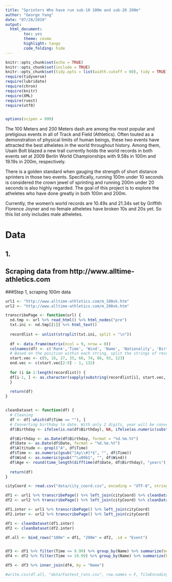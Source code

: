 ```yaml
---
title: "Sprinters Who have run sub-10 100m and sub-20 200m"
author: "George Yang"
date: "07/28/2019"
output: 
  html_document:
        toc: yes
        theme: cosmo
        highlight: tango
        code_folding: hide
---
```


```r
knitr::opts_chunk$set(echo = TRUE)
knitr::opts_chunk$set(include = TRUE)
knitr::opts_chunk$set(tidy.opts = list(width.cutoff = 60), tidy = TRUE)
require(tidyverse)
require(lubridate)
require(chron)
require(knitr)
require(XML)
require(rvest)
require(utf8)


options(scipen = 999)
```


The 100 Meters and 200 Meters dash are among the most popular and pretigious events in all of Track and Field (Athletics). Often touted as a demonstration of physical limits of human beings, these two events have attracted the best atheletes in the world throughout history. Among them, Usain Bolt blazed a new trail currently holds the world records in both events set at 2009 Berlin World Championships with 9.58s in 100m and 19.19s in 200m, respectively. 

There is a golden standard when gauging the strength of short distance sprinters in those two events. Specifically, running 100m under 10 seconds is considered the crown jewel of sprinting and running 200m under 20 seconds is also highly regarded. The goal of this project is to explore the atheletes who have done greatly in both 100m and 200m. 

Currently, the women's world records are 10.49s and 21.34s set by Griffith Florence Joyner and no female atheletes have broken 10s and 20s yet. So this list only includes male atheletes.  

# Data 
## 1. 
## Scraping data from http://www.alltime-athletics.com
###Step 1, scraping 100m data

```r
url1 <- "http://www.alltime-athletics.com/m_100ok.htm"
url2 <- "http://www.alltime-athletics.com/m_200ok.htm"

transcribePage <- function(url) {
  nd.tmp <- url %>% read_html() %>% html_nodes("pre") 
  txt.ini <- nd.tmp[[1]] %>% html_text()
  
  recordlist <- unlist(strsplit(txt.ini, split = "\n"))
  
  df <- data.frame(matrix(ncol = 9, nrow = 0))
  colnames(df) <- c('Rank','Time', 'Wind', 'Name', 'Nationality', 'Birthday', "Result", "City", "Date")
  # Based on the position within each string, split the strings of records into columns with the following indicator vectors
  start.vec <- c(9, 16, 27, 35, 66, 74, 86, 93, 123)
  end.vec <- c(start.vec[2:9] - 1, 132)
  
  for (i in 2:length(recordlist)) {
  df[i-1, ] <- as.character(sapply(substring(recordlist[i], start.vec, end.vec), trimws))
  }
  
  return(df)
}


cleanDataset <- function(df) {
  # Cleaning
  df <- df[-which(df$Time == ""), ]
  # Converting birthday to date. With only 2 digits, year will be converted to 20th (68 - 99) or 21st (00 - 67) century. To make sure everything converts properly, I will append the additional digits first
  df$Birthday <- ifelse(is.na(df$Birthday), NA, ifelse(as.numeric(substr(df$Birthday, 7, 8)) >= 20, gsub("\\.(..$)", "\\.19\\1", df$Birthday), gsub("\\.(..$)", "\\.20\\1", df$Birthday)))

  df$Birthday <- as.Date(df$Birthday, format = "%d.%m.%Y")
  df$Date <- as.Date(df$Date, format = "%d.%m.%Y")
  df$Altitude <- grepl("A", df$Time)
  df$Time <- as.numeric(gsub("[Ay\\#]*$", "", df$Time))
  df$Wind <- as.numeric(gsub("^\u00b1", "", df$Wind))
  df$Age <- round(time_length(difftime(df$Date, df$Birthday), "years"), 2)
  
  return(df)
}
```



```r
cityCoord <- read.csv("data/city_coord.csv", encoding = "UTF-8", stringsAsFactors = F)
```


```r
df1 <- url1 %>% transcribePage() %>% left_join(cityCoord) %>% cleanDataset()
df2 <- url2 %>% transcribePage() %>% left_join(cityCoord) %>% cleanDataset()
```


```r
df1.inter <- url1 %>% transcribePage() %>% left_join(cityCoord)
df2.inter <- url2 %>% transcribePage() %>% left_join(cityCoord)

df1 <- cleanDataset(df1.inter)
df2 <- cleanDataset(df2.inter)

df.all <- bind_rows("100m" = df1, "200m" = df2, .id = "Event")


df3 <- df1 %>% filter(Time <= 9.99) %>% group_by(Name) %>% summarize(best_100m = min(Time)) %>% ungroup()
df4 <- df2 %>% filter(Time <= 19.99) %>% group_by(Name) %>% summarize(best_200m = min(Time)) %>% ungroup()

df5 <- df3 %>% inner_join(df4, by = "Name")

#write.csv(df.all, "data/Fastest_runs.csv", row.names = F, fileEncoding = "UTF-8")

```




